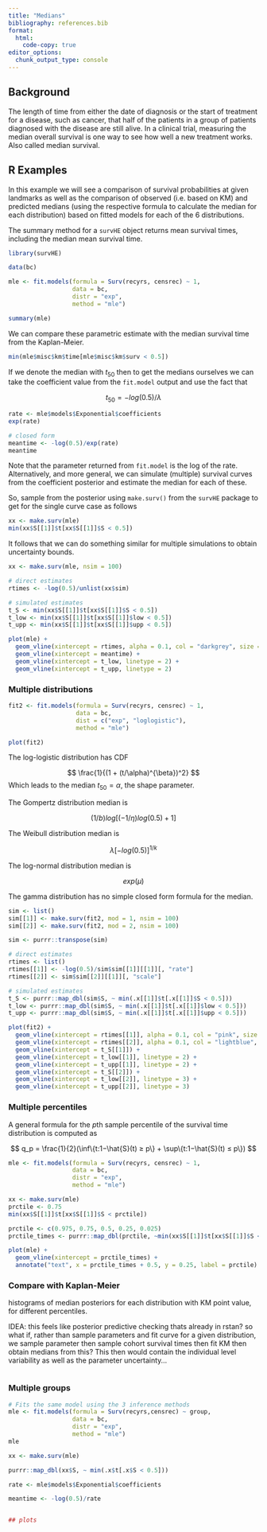 ```yaml
---
title: "Medians"
bibliography: references.bib
format:
  html:
    code-copy: true
editor_options: 
  chunk_output_type: console
---
```



## Background

The length of time from either the date of diagnosis or the start of treatment for a disease, such as cancer, that half of the patients in a group of patients diagnosed with the disease are still alive. In a clinical trial, measuring the median overall survival is one way to see how well a new treatment works. Also called median survival.

::: callout-tip
:::

## R Examples

In this example we will see a comparison of survival probabilities at given landmarks as well as the comparison of observed (i.e. based on KM) and predicted medians (using the respective formula to calculate the median for each distribution) based on fitted models for each of the 6 distributions.

The summary method for a `survHE` object returns mean survival times, including the median mean survival time.

```r
library(survHE)

data(bc)

mle <- fit.models(formula = Surv(recyrs, censrec) ~ 1,
                  data = bc,
                  distr = "exp",
                  method = "mle")

summary(mle)
```

We can compare these parametric estimate with the median survival time from the Kaplan-Meier.

```r
min(mle$misc$km$time[mle$misc$km$surv < 0.5])
```

If we denote the median with $t_{50}$ then to get the medians ourselves we can take the coefficient value from the `fit.model` output and use the fact that

$$
t_{50} = - log (0.5)/\lambda
$$

```r
rate <- mle$models$Exponential$coefficients
exp(rate)

# closed form
meantime <- -log(0.5)/exp(rate)
meantime
```

Note that the parameter returned from `fit.model` is the log of the rate. Alternatively, and more general, we can simulate (multiple) survival curves from the coefficient posterior and estimate the median for each of these.

So, sample from the posterior using `make.surv()` from the `survHE` package to get for the single curve case as follows

```r
xx <- make.surv(mle)
min(xx$S[[1]]$t[xx$S[[1]]$S < 0.5])
```

It follows that we can do something similar for multiple simulations to obtain uncertainty bounds.

```r
xx <- make.surv(mle, nsim = 100)

# direct estimates
rtimes <- -log(0.5)/unlist(xx$sim)

# simulated estimates
t_S <- min(xx$S[[1]]$t[xx$S[[1]]$S < 0.5])
t_low <- min(xx$S[[1]]$t[xx$S[[1]]$low < 0.5])
t_upp <- min(xx$S[[1]]$t[xx$S[[1]]$upp < 0.5])
```

```r
plot(mle) + 
  geom_vline(xintercept = rtimes, alpha = 0.1, col = "darkgrey", size = 2) +
  geom_vline(xintercept = meantime) +
  geom_vline(xintercept = t_low, linetype = 2) +
  geom_vline(xintercept = t_upp, linetype = 2)
```

### Multiple distributions

```r
fit2 <- fit.models(formula = Surv(recyrs, censrec) ~ 1,
                   data = bc,
                   dist = c("exp", "loglogistic"),
                   method = "mle")

plot(fit2)
```

The log-logistic distribution has CDF

$$
\frac{1}{(1 + (t/\alpha)^{\beta})^2}
$$ Which leads to the median $t_{50} = \alpha$, the shape parameter.

The Gompertz distribution median is

$$
(1/b)log[(-1/\eta) log(0.5) + 1]
$$

The Weibull distribution median is

$$
\lambda [- log(0.5)]^{1/k}
$$

The log-normal distribution median is

$$
exp(\mu)
$$

The gamma distribution has no simple closed form formula for the median.

```r
sim <- list()
sim[[1]] <- make.surv(fit2, mod = 1, nsim = 100)
sim[[2]] <- make.surv(fit2, mod = 2, nsim = 100)

sim <- purrr::transpose(sim)

# direct estimates
rtimes <- list()
rtimes[[1]] <- -log(0.5)/sim$sim[[1]][[1]][, "rate"]
rtimes[[2]] <- sim$sim[[2]][[1]][, "scale"]

# simulated estimates
t_S <- purrr::map_dbl(sim$S, ~ min(.x[[1]]$t[.x[[1]]$S < 0.5]))
t_low <- purrr::map_dbl(sim$S, ~ min(.x[[1]]$t[.x[[1]]$low < 0.5]))
t_upp <- purrr::map_dbl(sim$S, ~ min(.x[[1]]$t[.x[[1]]$upp < 0.5]))
```

```r
plot(fit2) + 
  geom_vline(xintercept = rtimes[[1]], alpha = 0.1, col = "pink", size = 2) +
  geom_vline(xintercept = rtimes[[2]], alpha = 0.1, col = "lightblue", size = 2) +
  geom_vline(xintercept = t_S[[1]]) +
  geom_vline(xintercept = t_low[[1]], linetype = 2) +
  geom_vline(xintercept = t_upp[[1]], linetype = 2) +
  geom_vline(xintercept = t_S[[2]]) +
  geom_vline(xintercept = t_low[[2]], linetype = 3) +
  geom_vline(xintercept = t_upp[[2]], linetype = 3)
```

### Multiple percentiles

A general formula for the $p$th sample percentile of the survival time distribution is computed as

$$
q_p = \frac{1}{2}(\inf\{t:1−\hat{S}(t) ≥ p\} + \sup\{t:1−\hat{S}(t) ≤ p\})
$$

```r
mle <- fit.models(formula = Surv(recyrs, censrec) ~ 1,
                  data = bc,
                  distr = "exp",
                  method = "mle")

xx <- make.surv(mle)
prctile <- 0.75
min(xx$S[[1]]$t[xx$S[[1]]$S < prctile])

prctile <- c(0.975, 0.75, 0.5, 0.25, 0.025)
prctile_times <- purrr::map_dbl(prctile, ~min(xx$S[[1]]$t[xx$S[[1]]$S < .x]))

plot(mle) + 
  geom_vline(xintercept = prctile_times) +
  annotate("text", x = prctile_times + 0.5, y = 0.25, label = prctile)
```

### Compare with Kaplan-Meier

histograms of median posteriors for each distribution with KM point value, for different percentiles.

IDEA: this feels like posterior predictive checking thats already in rstan? so what if, rather than sample parameters and fit curve for a given distribution, we sample parameter then sample cohort survival times then fit KM then obtain medians from this? This then would contain the individual level variability as well as the parameter uncertainty...

```r

```

### Multiple groups

```r
# Fits the same model using the 3 inference methods
mle <- fit.models(formula = Surv(recyrs,censrec) ~ group,
                  data = bc,
                  distr = "exp",
                  method = "mle")
mle

xx <- make.surv(mle)

purrr::map_dbl(xx$S, ~ min(.x$t[.x$S < 0.5]))

rate <- mle$models$Exponential$coefficients

meantime <- -log(0.5)/rate


## plots
```
